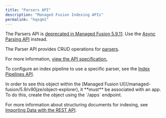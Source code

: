 ```yaml
---
title: "Parsers API"
description: "Managed Fusion Indexing APIs"
permalink: "hqxqm1"
---
```


The Parsers API is [deprecated in Managed Fusion 5.9.11](/managed-fusion/5.9/0bs8ji/managed-fusion-5-9-11#deprecations). Use the [Async Parsing API](/managed-fusion/5.9/3uszuk/async-parsing-api) instead.

The Parser API provides CRUD operations for [parsers](/managed-fusion/5.9/0e80mp/parsers).

For more information, [view the API specification.](?open-api=true)

To configure an index pipeline to use a specific parser, see the [Index Pipelines API](/managed-fusion/5.9/m6at2r/index-pipelines-api).

<Note>
In order to see this object within the [Managed Fusion UI](/managed-fusion/5.9/v90jze/object-explorer), it **must** be associated with an app. To do this, create the object using the `/apps` endpoint.
</Note>

For more information about structuring documents for indexing, see [Importing Data with the REST API](/how-to/865/import-data-with-the-rest-api).